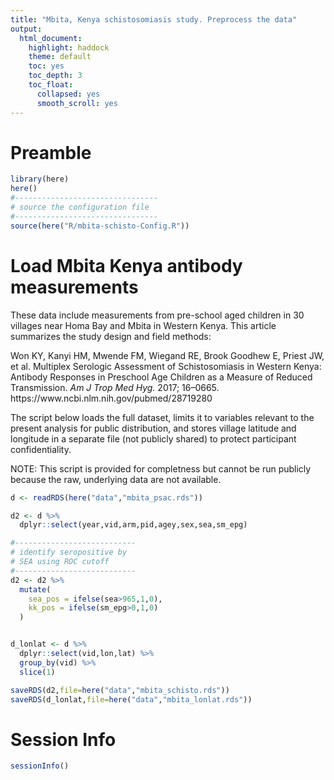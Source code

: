 ```yaml
---
title: "Mbita, Kenya schistosomiasis study. Preprocess the data"
output:
  html_document:
    highlight: haddock
    theme: default
    toc: yes
    toc_depth: 3
    toc_float:
      collapsed: yes
      smooth_scroll: yes
---
```



# Preamble
```r
library(here)
here()
#--------------------------------
# source the configuration file
#--------------------------------
source(here("R/mbita-schisto-Config.R"))
```



# Load Mbita Kenya antibody measurements

These data include measurements from pre-school aged children in 30 villages near Homa Bay and Mbita in Western Kenya. This article summarizes the study design and field methods:

Won KY, Kanyi HM, Mwende FM, Wiegand RE, Brook Goodhew E, Priest JW, et al. Multiplex Serologic Assessment of Schistosomiasis in Western Kenya: Antibody Responses in Preschool Age Children as a Measure of Reduced Transmission. _Am J Trop Med Hyg._ 2017; 16–0665. https://www.ncbi.nlm.nih.gov/pubmed/28719280

The script below loads the full dataset, limits it to variables relevant to the present analysis for public distribution, and stores village latitude and longitude in a separate file (not publicly shared) to protect participant confidentiality.

NOTE: This script is provided for completness but cannot be run publicly because the raw, underlying data are not available.

```r
d <- readRDS(here("data","mbita_psac.rds"))

d2 <- d %>%
  dplyr::select(year,vid,arm,pid,agey,sex,sea,sm_epg)

#---------------------------
# identify seropositive by
# SEA using ROC cutoff
#---------------------------
d2 <- d2 %>%
  mutate(
    sea_pos = ifelse(sea>965,1,0),
    kk_pos = ifelse(sm_epg>0,1,0)
  )


d_lonlat <- d %>%
  dplyr::select(vid,lon,lat) %>%
  group_by(vid) %>%
  slice(1)

saveRDS(d2,file=here("data","mbita_schisto.rds"))
saveRDS(d_lonlat,file=here("data","mbita_lonlat.rds"))

```


# Session Info
```r
sessionInfo()
```

